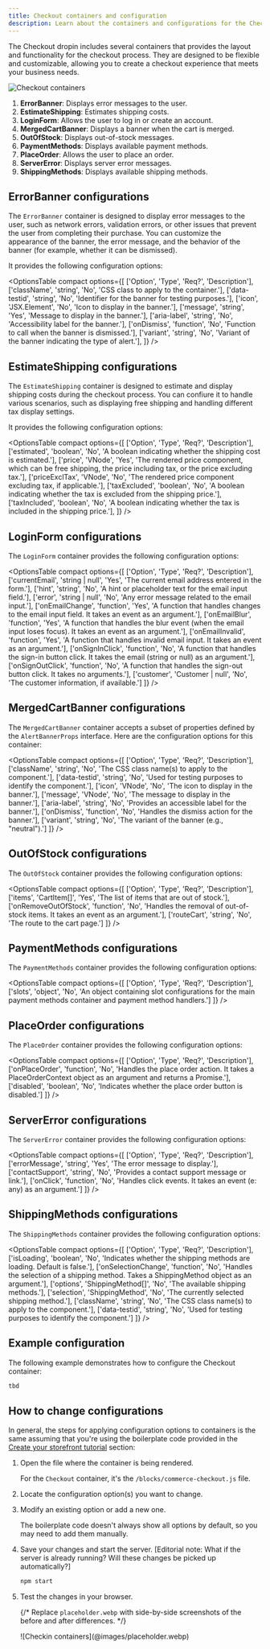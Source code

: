 ```yaml
---
title: Checkout containers and configuration
description: Learn about the containers and configurations for the Checkout dropin.
---
```



The Checkout dropin includes several containers that provides the layout and functionality for the checkout process. They are designed to be flexible and customizable, allowing you to create a checkout experience that meets your business needs.

<Diagram caption="Checkout containers">![Checkout containers](@images/placeholder.webp)</Diagram>

<Callouts>

1. **ErrorBanner**: Displays error messages to the user.
1. **EstimateShipping**: Estimates shipping costs.
1. **LoginForm**: Allows the user to log in or create an account.
1. **MergedCartBanner**: Displays a banner when the cart is merged.
1. **OutOfStock**: Displays out-of-stock messages.
1. **PaymentMethods**: Displays available payment methods.
1. **PlaceOrder**: Allows the user to place an order.
1. **ServerError**: Displays server error messages.
1. **ShippingMethods**: Displays available shipping methods.

</Callouts>

## ErrorBanner configurations

The `ErrorBanner` container is designed to display error messages to the user, such as network errors, validation errors, or other issues that prevent the user from completing their purchase. You can customize the appearance of the banner, the error message, and the behavior of the banner (for example, whether it can be dismissed).

It provides the following configuration options:

<OptionsTable
  compact
  options={[
    ['Option', 'Type', 'Req?', 'Description'],
    ['className', 'string', 'No', 'CSS class to apply to the container.'],
    ['data-testid', 'string', 'No', 'Identifier for the banner for testing purposes.'],
    ['icon', 'JSX.Element', 'No', 'Icon to display in the banner.'],
    ['message', 'string', 'Yes', 'Message to display in the banner.'],
    ['aria-label', 'string', 'No', 'Accessibility label for the banner.'],
    ['onDismiss', 'function', 'No', 'Function to call when the banner is dismissed.'],
    ['variant', 'string', 'No', 'Variant of the banner indicating the type of alert.'],
  ]}
/>

## EstimateShipping configurations

The `EstimateShipping` container is designed to estimate and display shipping costs during the checkout process. You can confiure it to handle various scenarios, such as displaying free shipping and handling different tax display settings. 

It provides the following configuration options:

<OptionsTable
  compact
  options={[
    ['Option', 'Type', 'Req?', 'Description'],
    ['estimated', 'boolean', 'No', 'A boolean indicating whether the shipping cost is estimated.'],
    ['price', 'VNode', 'Yes', 'The rendered price component, which can be free shipping, the price including tax, or the price excluding tax.'],
    ['priceExclTax', 'VNode', 'No', 'The rendered price component excluding tax, if applicable.'],
    ['taxExcluded', 'boolean', 'No', 'A boolean indicating whether the tax is excluded from the shipping price.'],
    ['taxIncluded', 'boolean', 'No', 'A boolean indicating whether the tax is included in the shipping price.'],
  ]}
/>

## LoginForm configurations

The `LoginForm` container provides the following configuration options:

<OptionsTable
  compact
  options={[
    ['Option', 'Type', 'Req?', 'Description'],
    ['currentEmail', 'string | null', 'Yes', 'The current email address entered in the form.'],
    ['hint', 'string', 'No', 'A hint or placeholder text for the email input field.'],
    ['error', 'string | null', 'No', 'Any error message related to the email input.'],
    ['onEmailChange', 'function', 'Yes', 'A function that handles changes to the email input field. It takes an event as an argument.'],
    ['onEmailBlur', 'function', 'Yes', 'A function that handles the blur event (when the email input loses focus). It takes an event as an argument.'],
    ['onEmailInvalid', 'function', 'Yes', 'A function that handles invalid email input. It takes an event as an argument.'],
    ['onSignInClick', 'function', 'No', 'A function that handles the sign-in button click. It takes the email (string or null) as an argument.'],
    ['onSignOutClick', 'function', 'No', 'A function that handles the sign-out button click. It takes no arguments.'],
    ['customer', 'Customer | null', 'No', 'The customer information, if available.']
  ]}
/>

## MergedCartBanner configurations

The `MergedCartBanner` container accepts a subset of properties defined by the `AlertBannerProps` interface. Here are the configuration options for this container:

<OptionsTable
  compact
  options={[
    ['Option', 'Type', 'Req?', 'Description'],
    ['className', 'string', 'No', 'The CSS class name(s) to apply to the component.'],
    ['data-testid', 'string', 'No', 'Used for testing purposes to identify the component.'],
    ['icon', 'VNode', 'No', 'The icon to display in the banner.'],
    ['message', 'VNode', 'No', 'The message to display in the banner.'],
    ['aria-label', 'string', 'No', 'Provides an accessible label for the banner.'],
    ['onDismiss', 'function', 'No', 'Handles the dismiss action for the banner.'],
    ['variant', 'string', 'No', 'The variant of the banner (e.g., "neutral").']
  ]}
/>

## OutOfStock configurations

The `OutOfStock` container provides the following configuration options:

<OptionsTable
  compact
  options={[
    ['Option', 'Type', 'Req?', 'Description'],
    ['items', 'CartItem[]', 'Yes', 'The list of items that are out of stock.'],
    ['onRemoveOutOfStock', 'function', 'No', 'Handles the removal of out-of-stock items. It takes an event as an argument.'],
    ['routeCart', 'string', 'No', 'The route to the cart page.']
  ]}
/>

## PaymentMethods configurations

The `PaymentMethods` container provides the following configuration options:

<OptionsTable
  compact
  options={[
    ['Option', 'Type', 'Req?', 'Description'],
    ['slots', 'object', 'No', 'An object containing slot configurations for the main payment methods container and payment method handlers.']
  ]}
/>

## PlaceOrder configurations

The `PlaceOrder` container provides the following configuration options:

<OptionsTable
  compact
  options={[
    ['Option', 'Type', 'Req?', 'Description'],
    ['onPlaceOrder', 'function', 'No', 'Handles the place order action. It takes a PlaceOrderContext object as an argument and returns a Promise<void>.'],
    ['disabled', 'boolean', 'No', 'Indicates whether the place order button is disabled.']
  ]}
/>

## ServerError configurations

The `ServerError` container provides the following configuration options:

<OptionsTable
  compact
  options={[
    ['Option', 'Type', 'Req?', 'Description'],
    ['errorMessage', 'string', 'Yes', 'The error message to display.'],
    ['contactSupport', 'string', 'No', 'Provides a contact support message or link.'],
    ['onClick', 'function', 'No', 'Handles click events. It takes an event (e: any) as an argument.']
  ]}
/>

## ShippingMethods configurations

The `ShippingMethods` container provides the following configuration options:

<OptionsTable
  compact
  options={[
    ['Option', 'Type', 'Req?', 'Description'],
    ['isLoading', 'boolean', 'No', 'Indicates whether the shipping methods are loading. Default is false.'],
    ['onSelectionChange', 'function', 'No', 'Handles the selection of a shipping method. Takes a ShippingMethod object as an argument.'],
    ['options', 'ShippingMethod[]', 'No', 'The available shipping methods.'],
    ['selection', 'ShippingMethod', 'No', 'The currently selected shipping method.'],
    ['className', 'string', 'No', 'The CSS class name(s) to apply to the component.'],
    ['data-testid', 'string', 'No', 'Used for testing purposes to identify the component.']
  ]}
/>

## Example configuration

The following example demonstrates how to configure the Checkout container:

```ts
tbd
```

## How to change configurations

In general, the steps for applying configuration options to containers is the same assuming that you're using the boilerplate code provided in the [Create your storefront tutorial](/get-started) section:

<Steps>

1. Open the file where the container is being rendered.

   For the `Checkout` container, it's the `/blocks/commerce-checkout.js` file.

1. Locate the configuration option(s) you want to change.

1. Modify an existing option or add a new one.

   The boilerplate code doesn't always show all options by default, so you may need to add them manually.

1. Save your changes and start the server. [Editorial note: What if the server is already running? Will these changes be picked up automatically?]

   ```bash
   npm start
   ```

1. Test the changes in your browser.

   {/* Replace `placeholder.webp` with side-by-side screenshots of the before and after differences. */}

   <Diagram caption="Checkin container configuration">
     ![Checkin containers](@images/placeholder.webp)
   </Diagram>

</Steps>
